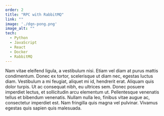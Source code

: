 ```yaml
---
order: 2
title: "RPC with RabbitMQ"
link: ""
image: './dqn-pong.png'
image_alt: ""
tech:
  - Python
  - JavaScript
  - React
  - Docker
  - RabbitMQ
---
```


Nam vitae eleifend ligula, a vestibulum nisi. Etiam vel diam at purus mattis condimentum. Donec ex tortor, scelerisque ut diam nec, egestas luctus diam. Vestibulum a mi feugiat, aliquet mi id, hendrerit erat. Aliquam quis dolor turpis. Ut ac consequat nibh, eu ultrices sem. Donec posuere imperdiet lectus, et sollicitudin arcu elementum ut. Pellentesque venenatis tellus et bibendum venenatis. Nullam nulla leo, finibus vitae augue ac, consectetur imperdiet est. Nam fringilla quis magna vel pulvinar. Vivamus egestas quis sapien quis malesuada.